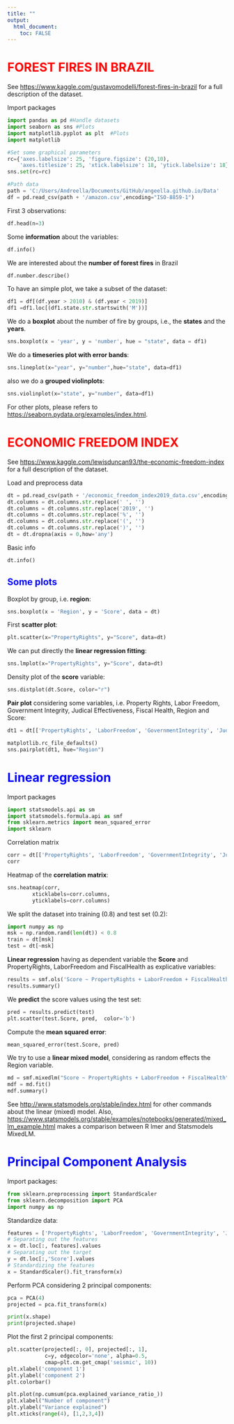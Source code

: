 ---
title: ""
output: 
  html_document:
    toc: FALSE
---

# <span style="color:red"> FOREST FIRES IN BRAZIL </span>

See <https://www.kaggle.com/gustavomodelli/forest-fires-in-brazil> for a full description of the dataset.

Import packages


```{python}
import pandas as pd #Handle datasets
import seaborn as sns #Plots
import matplotlib.pyplot as plt  #Plots
import matplotlib

#Set some graphical parameters
rc={'axes.labelsize': 25, 'figure.figsize': (20,10), 
    'axes.titlesize': 25, 'xtick.labelsize': 18, 'ytick.labelsize': 18}
sns.set(rc=rc)

#Path data
path = 'C:/Users/Andreella/Documents/GitHub/angeella.github.io/Data'
df = pd.read_csv(path + '/amazon.csv',encoding="ISO-8859-1")
```

First $3$ observations:


```{python}
df.head(n=3)
```
Some **information** about the variables:


```{python}
df.info() 
```



We are interested about the **number of forest fires** in Brazil


```{python}
df.number.describe()
```


To have an simple plot, we take a subset of the dataset:


```{python}
df1 = df[(df.year > 2010) & (df.year < 2019)]
df1 =df1.loc[(df1.state.str.startswith('M'))]
```

We do a **boxplot** about the number of fire by groups, i.e., the **states** and the **years**.


```{python}
sns.boxplot(x = 'year', y = 'number', hue = "state", data = df1) 
```


We do a **timeseries plot with error bands**:


```{python}
sns.lineplot(x="year", y="number",hue="state", data=df1)

```


also we do a **grouped violinplots**:


```{python}
sns.violinplot(x="state", y="number", data=df1)  
```

For other plots, please refers to <https://seaborn.pydata.org/examples/index.html>.

# <span style="color:red"> ECONOMIC FREEDOM INDEX</span>

See <https://www.kaggle.com/lewisduncan93/the-economic-freedom-index> for a full description of the dataset.

Load and preprocess data


```{python}
dt = pd.read_csv(path + '/economic_freedom_index2019_data.csv',encoding="ISO-8859-1")
dt.columns = dt.columns.str.replace(' ', '')
dt.columns = dt.columns.str.replace('2019', '')
dt.columns = dt.columns.str.replace('%', '')
dt.columns = dt.columns.str.replace('(', '')
dt.columns = dt.columns.str.replace(')', '')
dt = dt.dropna(axis = 0,how='any')
```

Basic info 

```{python}
dt.info()
```


## <span style="color:blue"> Some plots </span>

Boxplot by group, i.e. **region**:


```{python}
sns.boxplot(x = 'Region', y = 'Score', data = dt) 
```


First **scatter plot**:


```{python}
plt.scatter(x="PropertyRights", y="Score", data=dt)
```




We can put directly the **linear regression fitting**:


```{python}
sns.lmplot(x="PropertyRights", y="Score", data=dt)
```




Density plot of the **score** variable:


```{python}
sns.distplot(dt.Score, color="r")
```




**Pair plot** considering some variables, i.e. Property Rights, Labor Freedom, Government Integrity, Judical Effectiveness, Fiscal Health, Region and Score:


```{python}
dt1 = dt[['PropertyRights', 'LaborFreedom', 'GovernmentIntegrity', 'JudicalEffectiveness','FiscalHealth', "Score", 'Region']]
```


```{python}
matplotlib.rc_file_defaults()
sns.pairplot(dt1, hue="Region")
```





# <span style="color:blue"> Linear regression </span>

Import packages 


```{python}
import statsmodels.api as sm
import statsmodels.formula.api as smf
from sklearn.metrics import mean_squared_error
import sklearn
```

Correlation matrix


```{python}
corr = dt[['PropertyRights', 'LaborFreedom', 'GovernmentIntegrity', 'JudicalEffectiveness','FiscalHealth', "Score"]].corr()
corr
```


Heatmap of the **correlation matrix**:


```{python}
sns.heatmap(corr, 
        xticklabels=corr.columns,
        yticklabels=corr.columns)
```



We split the dataset into training (0.8) and test set (0.2):


```{python}
import numpy as np
msk = np.random.rand(len(dt)) < 0.8
train = dt[msk]
test = dt[~msk]
```

**Linear regression** having as dependent variable the **Score** and PropertyRights, LaborFreedom and FiscalHealth as explicative variables:


```{python}
results = smf.ols('Score ~ PropertyRights + LaborFreedom + FiscalHealth', data=train).fit()
results.summary()
```




We **predict** the score values using the test set:


```{python}
pred = results.predict(test)
plt.scatter(test.Score, pred,  color='b')
```


Compute the **mean squared error**:


```{python}
mean_squared_error(test.Score, pred)
```


We try to use a **linear mixed model**, considering as random effects the Region variable.


```{python}
md = smf.mixedlm("Score ~ PropertyRights + LaborFreedom + FiscalHealth", train, groups="Region")
mdf = md.fit()
mdf.summary()
```





See <http://www.statsmodels.org/stable/index.html> for other commands about the linear (mixed) model. Also, <https://www.statsmodels.org/stable/examples/notebooks/generated/mixed_lm_example.html> makes a comparison between R lmer and Statsmodels MixedLM.

# <span style="color:blue"> Principal Component Analysis </span>

Import packages:


```{python}
from sklearn.preprocessing import StandardScaler
from sklearn.decomposition import PCA
import numpy as np
```

Standardize data:


```{python}
features = ['PropertyRights', 'LaborFreedom', 'GovernmentIntegrity', 'JudicalEffectiveness','FiscalHealth']
# Separating out the features
x = dt.loc[:, features].values
# Separating out the target
y = dt.loc[:,'Score'].values
# Standardizing the features
x = StandardScaler().fit_transform(x)
```

Perform PCA considering $2$ principal components:


```{python}
pca = PCA(4)
projected = pca.fit_transform(x)
```


```{python}
print(x.shape)
print(projected.shape)
```



Plot the first $2$ principal components:


```{python}
plt.scatter(projected[:, 0], projected[:, 1],
            c=y, edgecolor='none', alpha=0.5,
            cmap=plt.cm.get_cmap('seismic', 10))
plt.xlabel('component 1')
plt.ylabel('component 2')
plt.colorbar()
```



```{python}
plt.plot(np.cumsum(pca.explained_variance_ratio_)) 
plt.xlabel("Number of component") 
plt.ylabel("Variance explained")
plt.xticks(range(4), [1,2,3,4])
```

